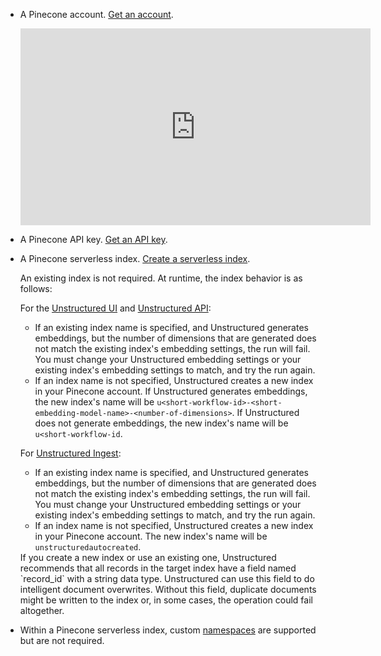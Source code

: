 - A Pinecone account. [Get an account](https://app.pinecone.io/).

  <iframe
  width="560"
  height="315"
  src="https://www.youtube.com/embed/uPoa7PLcuZ4"
  title="YouTube video player"
  frameborder="0"
  allow="accelerometer; autoplay; clipboard-write; encrypted-media; gyroscope; picture-in-picture"
  allowfullscreen
  ></iframe>

- A Pinecone API key. [Get an API key](https://docs.pinecone.io/guides/get-started/authentication#find-your-pinecone-api-key).
- A Pinecone serverless index. [Create a serverless index](https://docs.pinecone.io/guides/indexes/create-an-index).

  An existing index is not required. At runtime, the index behavior is as follows:

  For the [Unstructured UI](/ui/overview) and [Unstructured API](/api-reference/overview):
    
  - If an existing index name is specified, and Unstructured generates embeddings, 
    but the number of dimensions that are generated does not match the existing index's embedding settings, the run will fail. 
    You must change your Unstructured embedding settings or your existing index's embedding settings to match, and try the run again.
  - If an index name is not specified, Unstructured creates a new index in your Pinecone account. If Unstructured generates embeddings, 
    the new index's name will be `u<short-workflow-id>-<short-embedding-model-name>-<number-of-dimensions>`. 
    If Unstructured does not generate embeddings, the new index's name will be `u<short-workflow-id`.

  For [Unstructured Ingest](/ingestion/overview):

  - If an existing index name is specified, and Unstructured generates embeddings, 
    but the number of dimensions that are generated does not match the existing index's embedding settings, the run will fail. 
    You must change your Unstructured embedding settings or your existing index's embedding settings to match, and try the run again. 
  - If an index name is not specified, Unstructured creates a new index in your Pinecone account. The new index's name will be `unstructuredautocreated`.

  <Note>
      If you create a new index or use an existing one, Unstructured recommends that all records in the target index have a field 
      named `record_id` with a string data type. 
      Unstructured can use this field to do intelligent document overwrites. Without this field, duplicate documents 
      might be written to the index or, in some cases, the operation could fail altogether.
  </Note>

- Within a Pinecone serverless index, custom [namespaces](https://docs.pinecone.io/guides/index-data/indexing-overview#namespaces) are supported but are not required.